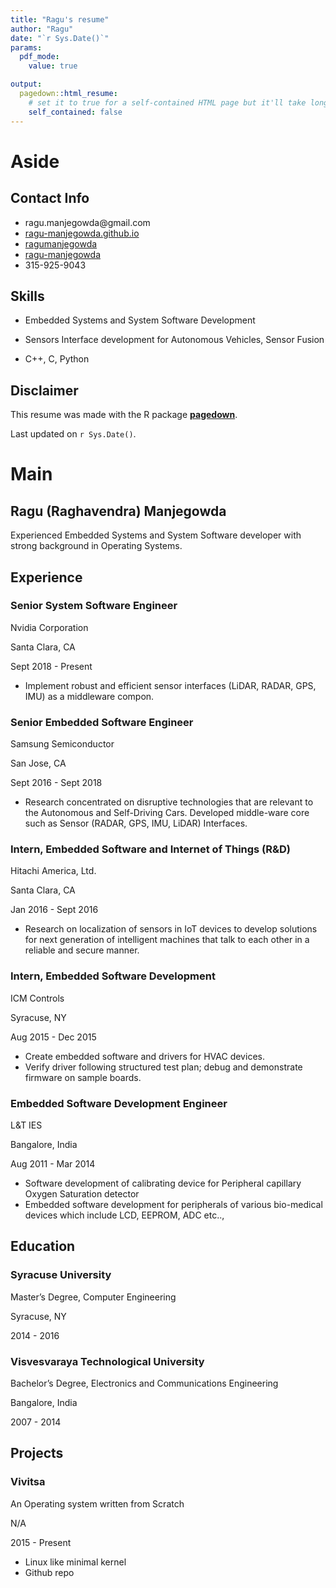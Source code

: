 ```yaml
---
title: "Ragu's resume"
author: "Ragu"
date: "`r Sys.Date()`"
params:
  pdf_mode:
    value: true

output:
  pagedown::html_resume:
    # set it to true for a self-contained HTML page but it'll take longer to render
    self_contained: false
---
```


Aside
================================================================================




Contact Info {#contact}
--------------------------------------------------------------------------------

- <i class="fa fa-envelope"></i> ragu.manjegowda@gmail.com
- <i class="fa fa-globe"></i> [ragu-manjegowda.github.io](https://ragu-manjegowda.github.io/)
- <i class="fa fa-linkedin"></i> [ragumanjegowda](https://www.linkedin.com/in/ragumanjegowda/)
- <i class="fa fa-github"></i> [ragu-manjegowda](https://github.com/ragu-manjegowda)
- <i class="fa fa-phone"></i> 315-925-9043


Skills {#skills}
--------------------------------------------------------------------------------

- Embedded Systems and System Software Development

- Sensors Interface development for Autonomous Vehicles, Sensor Fusion

- C++, C, Python


Disclaimer {#disclaimer}
--------------------------------------------------------------------------------

This resume was made with the R package [**pagedown**](https://github.com/rstudio/pagedown).

Last updated on `r Sys.Date()`.



Main
================================================================================

Ragu (Raghavendra) Manjegowda {#title}
--------------------------------------------------------------------------------

Experienced Embedded Systems and System Software developer with strong background in 
Operating Systems.


Experience {data-icon=laptop}
--------------------------------------------------------------------------------

### Senior System Software Engineer

Nvidia Corporation 

Santa Clara, CA

Sept 2018 - Present

- Implement robust and efficient sensor interfaces (LiDAR, RADAR, GPS, IMU) as a 
middleware compon.

### Senior Embedded Software Engineer

Samsung Semiconductor

San Jose, CA

Sept 2016 - Sept 2018

- Research concentrated on disruptive technologies that are relevant to the Autonomous 
and Self-Driving Cars. Developed middle-ware core such as Sensor (RADAR, GPS, IMU, LiDAR) 
Interfaces.


### Intern, Embedded Software and Internet of Things (R&D)

Hitachi America, Ltd.

Santa Clara, CA

Jan 2016 - Sept 2016

- Research on localization of sensors in IoT devices to develop solutions for next 
generation of intelligent machines that talk to each other in a reliable and secure 
manner.


### Intern, Embedded Software Development

ICM Controls

Syracuse, NY

Aug 2015 - Dec 2015

- Create embedded software and drivers for HVAC devices.
- Verify driver following structured test plan; debug and demonstrate firmware on 
sample boards.


### Embedded Software Development Engineer

L&T IES

Bangalore, India

Aug 2011 - Mar 2014

- Software development of calibrating device for Peripheral capillary Oxygen Saturation 
detector
- Embedded software development for peripherals of various bio-medical devices which 
include LCD, EEPROM, ADC etc..,


Education {data-icon=graduation-cap data-concise=true}
--------------------------------------------------------------------------------

### Syracuse University

Master’s Degree, Computer Engineering

Syracuse, NY

2014 - 2016


### Visvesvaraya Technological University

Bachelor’s Degree, Electronics and Communications Engineering

Bangalore, India

2007 - 2014


Projects {data-icon=chalkboard-teacher}
--------------------------------------------------------------------------------

### Vivitsa

An Operating system written from Scratch

N/A

2015 - Present

- Linux like minimal kernel 
- Github repo



